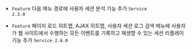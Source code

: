 
- <code class="Feature">Feature</code> 다음 메뉴 경로에 사용자 세션 분석 기능 추가 <code class='changelog-service'>Service 2.3.0​</code>

- <code class="Feature">Feature</code> <span class="uitext">페이지 로드 히트맵</span>, <span class="uitext">AJAX 히트맵</span>, <span class="uitext">사용자 세션 로그 검색</span> 메뉴에 사용자가 웹 사이트에서 수행하는 모든 이벤트를 기록하고 재생할 수 있는 <span class="uitext">세션 리플레이</span> 기능 추가 <code class='changelog-service'>Service 2.6.0​</code>

